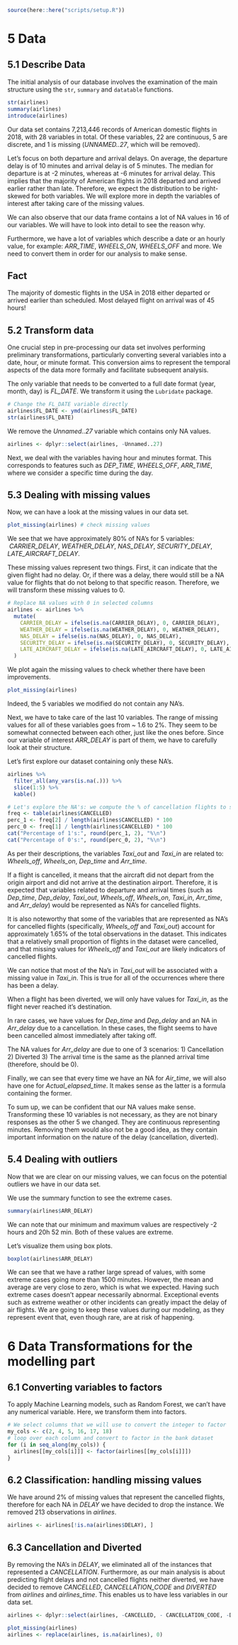 ```r
source(here::here("scripts/setup.R"))
```

# 5 Data

## **5.1 Describe Data**

The initial analysis of our database involves the examination of the main structure using the `str`, `summary` and `datatable` functions.

```r
str(airlines)
summary(airlines)
introduce(airlines)
```

Our data set contains 7,213,446 records of American domestic flights in 2018, with 28 variables in total. Of these variables, 22 are continuous, 5 are discrete, and 1 is missing (*UNNAMED..27*, which will be removed).

Let's focus on both departure and arrival delays. On average, the departure delay is of 10 minutes and arrival delay is of 5 minutes. The median for departure is at -2 minutes, whereas at -6 minutes for arrival delay. This implies that the majority of American flights in 2018 departed and arrived earlier rather than late. Therefore, we expect the distribution to be right-skewed for both variables. We will explore more in depth the variables of interest after taking care of the missing values.

We can also observe that our data frame contains a lot of NA values in 16 of our variables. We will have to look into detail to see the reason why.

Furthermore, we have a lot of variables which describe a date or an hourly value, for example: *ARR_TIME*, *WHEELS_ON*, *WHEELS_OFF* and more. We need to convert them in order for our analysis to make sense.

::: callout-tip
## Fact

The majority of domestic flights in the USA in 2018 either departed or arrived earlier than scheduled. Most delayed flight on arrival was of 45 hours!
:::

## **5.2 Transform data**

One crucial step in pre-processing our data set involves performing preliminary transformations, particularly converting several variables into a date, hour, or minute format. This conversion aims to represent the temporal aspects of the data more formally and facilitate subsequent analysis.

The only variable that needs to be converted to a full date format (year, month, day) is *FL_DATE*. We transform it using the `Lubridate` package.

```r
# Change the FL_DATE variable directly
airlines$FL_DATE <- ymd(airlines$FL_DATE)
str(airlines$FL_DATE)
```

We remove the *Unnamed..27* variable which contains only NA values.

```r
airlines <- dplyr::select(airlines, -Unnamed..27)
```

Next, we deal with the variables having hour and minutes format. This corresponds to features such as *DEP_TIME*, *WHEELS_OFF*, *ARR_TIME*, where we consider a specific time during the day.

## **5.3 Dealing with missing values**

Now, we can have a look at the missing values in our data set.

```r
plot_missing(airlines) # check missing values
```

We see that we have approximately 80% of NA's for 5 variables:  *CARRIER_DELAY*, *WEATHER_DELAY*, *NAS_DELAY*, *SECURITY_DELAY*, *LATE_AIRCRAFT_DELAY*.

These missing values represent two things. First, it can indicate that the given flight had no delay. Or, if there was a delay, there would still be a NA value for flights that do not belong to that specific reason. Therefore, we will transform these missing values to 0.

```r
# Replace NA values with 0 in selected columns
airlines <- airlines %>% 
  mutate(
    CARRIER_DELAY = ifelse(is.na(CARRIER_DELAY), 0, CARRIER_DELAY),
    WEATHER_DELAY = ifelse(is.na(WEATHER_DELAY), 0, WEATHER_DELAY),
    NAS_DELAY = ifelse(is.na(NAS_DELAY), 0, NAS_DELAY),
    SECURITY_DELAY = ifelse(is.na(SECURITY_DELAY), 0, SECURITY_DELAY),
    LATE_AIRCRAFT_DELAY = ifelse(is.na(LATE_AIRCRAFT_DELAY), 0, LATE_AIRCRAFT_DELAY)
  )
```

We plot again the missing values to check whether there have been improvements.

```r
plot_missing(airlines)
```

Indeed, the 5 variables we modified do not contain any NA's.

Next, we have to take care of the last 10 variables. The range of missing values for all of these variables goes from \~ 1.6 to 2%. They seem to be somewhat connected between each other, just like the ones before. Since our variable of interest *ARR_DELAY* is part of them, we have to carefully look at their structure.

Let's first explore our dataset containing only these NA's.

```r
airlines %>% 
  filter_all(any_vars(is.na(.))) %>%
  slice(1:5) %>%
  kable()
```

```r
# Let's explore the NA's: we compute the % of cancellation flights to see if they correspond to the % of missing values of: DEP_TIME, DEP_DELAY, TAXI_OUT, WHEELS_OFF, WHEELS_ON, TAXI_IN, ARR_TIME, ARR_DELAY:
freq <- table(airlines$CANCELLED)
perc_1 <- freq[2] / length(airlines$CANCELLED) * 100
perc_0 <- freq[1] / length(airlines$CANCELLED) * 100
cat("Percentage of 1's:", round(perc_1, 2), "%\n")
cat("Percentage of 0's:", round(perc_0, 2), "%\n")
```

As per their descriptions, the variables *Taxi_out* and *Taxi_in* are related to: *Wheels_off*, *Wheels_on*, *Dep_time* and *Arr_time*.

If a flight is cancelled, it means that the aircraft did not depart from the origin airport and did not arrive at the destination airport. Therefore, it is expected that variables related to departure and arrival times (such as *Dep_time*, *Dep_delay*, *Taxi_out*, *Wheels_off*, *Wheels_on*, *Taxi_in*, *Arr_time*, and *Arr_delay*) would be represented as NA's for cancelled flights.

It is also noteworthy that some of the variables that are represented as NA's for cancelled flights (specifically, *Wheels_off* and *Taxi_out*) account for approximately 1.65% of the total observations in the dataset. This indicates that a relatively small proportion of flights in the dataset were cancelled, and that missing values for *Wheels_off* and *Taxi_out* are likely indicators of cancelled flights.

We can notice that most of the Na's in *Taxi_out* will be associated with a missing value in *Taxi_in*. This is true for all of the occurrences where there has been a delay.

When a flight has been diverted, we will only have values for *Taxi_in*, as the flight never reached it's destination.

In rare cases, we have values for *Dep_time* and *Dep_delay* and an NA in *Arr_delay* due to a cancellation. In these cases, the flight seems to have been cancelled almost immediately after taking off.

The NA values for *Arr_delay* are due to one of 3 scenarios: 1) Cancellation 2) Diverted 3) The arrival time is the same as the planned arrival time (therefore, should be 0).

Finally, we can see that every time we have an NA for *Air_time*, we will also have one for *Actual_elapsed_time*. It makes sense as the latter is a formula containing the former.

To sum up, we can be confident that our NA values make sense. Transforming these 10 variables is not necessary, as they are not binary responses as the other 5 we changed. They are continuous representing minutes. Removing them would also not be a good idea, as they contain important information on the nature of the delay (cancellation, diverted).

## **5.4 Dealing with outliers**

Now that we are clear on our missing values, we can focus on the potential outliers we have in our data set.

We use the summary function to see the extreme cases.

```r
summary(airlines$ARR_DELAY)
```

We can note that our minimum and maximum values are respectively -2 hours and 20h 52 min. Both of these values are extreme.

Let's visualize them using box plots.

```r
boxplot(airlines$ARR_DELAY)
```

We can see that we have a rather large spread of values, with some extreme cases going more than 1500 minutes. However, the mean and average are very close to zero, which is what we expected. Having such extreme cases doesn't appear necessarily abnormal. Exceptional events such as extreme weather or other incidents can greatly impact the delay of air flights. We are going to keep these values during our modeling, as they represent event that, even though rare, are at risk of happening.

# **6 Data Transformations for the modelling part**

## **6.1 Converting variables to factors**

To apply Machine Learning models, such as Random Forest, we can't have any numerical variable. Here, we transform them into factors.

```r
# We select columns that we will use to convert the integer to factor
my_cols <- c(2, 4, 5, 16, 17, 18)
# loop over each column and convert to factor in the bank dataset
for (i in seq_along(my_cols)) {
  airlines[[my_cols[i]]] <- factor(airlines[[my_cols[i]]])
}
```

## **6.2 Classification: handling missing values**

We have around 2% of missing values that represent the cancelled flights, therefore for each NA in *DELAY* we have decided to drop the instance. We removed 213 observations in *airlines*.

```r
airlines <- airlines[!is.na(airlines$DELAY), ]
```

## **6.3 Cancellation and Diverted**

By removing the NA's in *DELAY*, we eliminated all of the instances that represented a *CANCELLATION*. Furthermore, as our main analysis is about predicting flight delays and not cancelled flights neither diverted, we have decided to remove *CANCELLED*, *CANCELLATION_CODE* and *DIVERTED* from *airlines* and *airlines_time*. This enables us to have less variables in our data set.

```r
airlines <- dplyr::select(airlines, -CANCELLED, - CANCELLATION_CODE, -DIVERTED)
```

```r
plot_missing(airlines)
airlines <- replace(airlines, is.na(airlines), 0)
```
